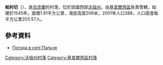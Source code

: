 {{coord|50|46|16|N|25|38|47|E|scale:30000|display=title}}

'''帕利切'''（{{lang-uk|Пальче}}），是[[烏克蘭|烏克蘭]]的村落，位於該國西部[[沃倫州|沃倫州]]，由[[基韋爾齊區|基韋爾齊區]]負責管轄，始建於1545年，面積1.91平方公里，海拔高度206米，2001年人口388，人口密度每平方公里203.57人。

==參考資料==
* [http://weather.in.ua/ua/volynskaja/19525 Погода в селі Пальче] {{Wayback|url=http://weather.in.ua/ua/volynskaja/19525 |date=20160305115203 }}

[[Category:沃倫州村落|Category:沃倫州村落]]
[[Category:基韋爾齊區村落|Category:基韋爾齊區村落]]


{{Volyn-geo-stub}}